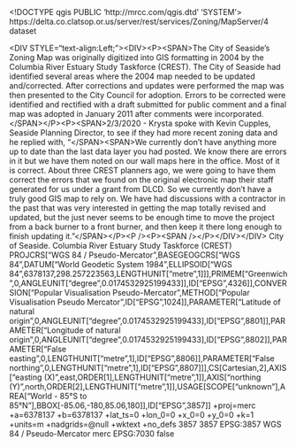<!DOCTYPE qgis PUBLIC 'http://mrcc.com/qgis.dtd' 'SYSTEM'>
<qgis version="3.20.0-Odense">
  <identifier>https://delta.co.clatsop.or.us/server/rest/services/Zoning/MapServer/4</identifier>
  <parentidentifier></parentidentifier>
  <language></language>
  <type>dataset</type>
  <title>Zoning, Seaside</title>
  <abstract>&lt;DIV STYLE="text-align:Left;">&lt;DIV>&lt;P>&lt;SPAN>The City of Seaside's Zoning Map was originally digitized into GIS formatting in 2004 by the Columbia River Estuary Study Taskforce (CREST). The City of Seaside had identified several areas where the 2004 map needed to be updated and/corrected. After corrections and updates were performed the map was then presented to the City Council for adoption. Errors to be corrected were identified and rectified with a draft submitted for public comment and a final map was adopted in January 2011 after comments were incorporated. &lt;/SPAN>&lt;/P>&lt;P>&lt;SPAN>2/3/2020 - Krysta spoke with Kevin Cupples, Seaside Planning Director, to see if they had more recent zoning data and he replied with, "&lt;/SPAN>&lt;SPAN>We currently don’t have anything more up to date than the last data layer you had posted.  We know there are errors in it but we have them noted on our wall maps here in the office.  Most of it is correct. About three CREST planners ago, we were going to have them correct the errors that we found on the original electronic map their staff generated for us under a grant from DLCD.  So we currently don’t have a truly good GIS map to rely on.  We have had discussions with a contractor in the past that was very interested in getting the map totally revised and updated, but the just never seems to be enough time to move the project from a back burner to a front burner, and then keep it there long enough to finish updating it."&lt;/SPAN>&lt;/P>&lt;P />&lt;P>&lt;SPAN />&lt;/P>&lt;/DIV>&lt;/DIV></abstract>
  <contact>
    <name></name>
    <organization></organization>
    <position></position>
    <voice></voice>
    <fax></fax>
    <email></email>
    <role></role>
  </contact>
  <links>
    <link size="" type="WWW:LINK" format="" name="Source" url="https://delta.co.clatsop.or.us/server/rest/services/Zoning/MapServer/4" mimeType="" description=""/>
  </links>
  <fees></fees>
  <rights>City of Seaside. Columbia River Estuary Study Taskforce (CREST)</rights>
  <encoding></encoding>
  <crs>
    <spatialrefsys>
      <wkt>PROJCRS["WGS 84 / Pseudo-Mercator",BASEGEOGCRS["WGS 84",DATUM["World Geodetic System 1984",ELLIPSOID["WGS 84",6378137,298.257223563,LENGTHUNIT["metre",1]]],PRIMEM["Greenwich",0,ANGLEUNIT["degree",0.0174532925199433]],ID["EPSG",4326]],CONVERSION["Popular Visualisation Pseudo-Mercator",METHOD["Popular Visualisation Pseudo Mercator",ID["EPSG",1024]],PARAMETER["Latitude of natural origin",0,ANGLEUNIT["degree",0.0174532925199433],ID["EPSG",8801]],PARAMETER["Longitude of natural origin",0,ANGLEUNIT["degree",0.0174532925199433],ID["EPSG",8802]],PARAMETER["False easting",0,LENGTHUNIT["metre",1],ID["EPSG",8806]],PARAMETER["False northing",0,LENGTHUNIT["metre",1],ID["EPSG",8807]]],CS[Cartesian,2],AXIS["easting (X)",east,ORDER[1],LENGTHUNIT["metre",1]],AXIS["northing (Y)",north,ORDER[2],LENGTHUNIT["metre",1]],USAGE[SCOPE["unknown"],AREA["World - 85°S to 85°N"],BBOX[-85.06,-180,85.06,180]],ID["EPSG",3857]]</wkt>
      <proj4>+proj=merc +a=6378137 +b=6378137 +lat_ts=0 +lon_0=0 +x_0=0 +y_0=0 +k=1 +units=m +nadgrids=@null +wktext +no_defs</proj4>
      <srsid>3857</srsid>
      <srid>3857</srid>
      <authid>EPSG:3857</authid>
      <description>WGS 84 / Pseudo-Mercator</description>
      <projectionacronym>merc</projectionacronym>
      <ellipsoidacronym>EPSG:7030</ellipsoidacronym>
      <geographicflag>false</geographicflag>
    </spatialrefsys>
  </crs>
  <extent>
    <spatial crs="EPSG:3857" maxy="5783461.68520000018179417" miny="5771792.22549999970942736" maxz="0" minz="0" dimensions="2" minx="-13799085.69470000080764294" maxx="-13791457.58559999987483025"/>
    <temporal>
      <period>
        <start></start>
        <end></end>
      </period>
    </temporal>
  </extent>
</qgis>
